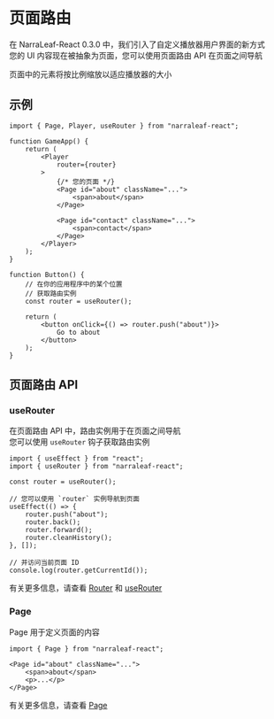# 页面路由

在 NarraLeaf-React 0.3.0 中，我们引入了自定义播放器用户界面的新方式  
您的 UI 内容现在被抽象为页面，您可以使用页面路由 API 在页面之间导航

页面中的元素将按比例缩放以适应播放器的大小

## 示例

```tsx
import { Page, Player, useRouter } from "narraleaf-react";
```

```tsx
function GameApp() {
    return (
        <Player
            router={router}
        >
            {/* 您的页面 */}
            <Page id="about" className="...">
                <span>about</span>
            </Page>

            <Page id="contact" className="...">
                <span>contact</span>
            </Page>
        </Player>
    );
}

function Button() {
    // 在你的应用程序中的某个位置
    // 获取路由实例
    const router = useRouter();

    return (
        <button onClick={() => router.push("about")}>
            Go to about
        </button>
    );
}
```

## 页面路由 API

### useRouter

在页面路由 API 中，路由实例用于在页面之间导航  
您可以使用 `useRouter` 钩子获取路由实例

```tsx
import { useEffect } from "react";
import { useRouter } from "narraleaf-react";
```

```tsx
const router = useRouter();

// 您可以使用 `router` 实例导航到页面
useEffect(() => {
    router.push("about");
    router.back();
    router.forward();
    router.cleanHistory();
}, []);

// 并访问当前页面 ID
console.log(router.getCurrentId());
```

有关更多信息，请查看 [Router](./page-router/router) 和 [useRouter](./hooks/useRouter)

### Page

Page 用于定义页面的内容

```tsx
import { Page } from "narraleaf-react";
```

```tsx
<Page id="about" className="...">
    <span>about</span>
    <p>...</p>
</Page>
```

有关更多信息，请查看 [Page](./page-router/page)